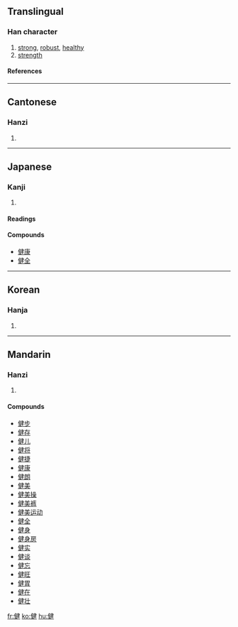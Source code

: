 ==Translingual==
===Han character===
{{Han char|rn=9|rad=人|as=09|sn=11|four=2524<sub>0</sub>|canj=人弓大手 (ONKQ)}}
# [[strong]], [[robust]], [[healthy]]
# [[strength]]
====References====
{{Han ref|kx=0111.110|dkj=00875|dj=0237.100|hdz=10184.090|uh=5065|ud=20581|bh=B0B7|bd=45239}}
----
==Cantonese==
===Hanzi===
{{yue-hanzi|jyut=|y=gin6}}
# {{defn|Cantonese}}
----
==Japanese==
===Kanji===
{{ja-kanji|grade=|rs=人09}}
# {{defn|Japanese}} 
====Readings====
{{ja-readings|on=[[けん]] (ken)|kun=[[すこやか]] (sukoyaka), [[たけし]] (takeshi), [[したたか]] (shitataka)}}

====Compounds====
*[[健康]]
*[[健全]]
----
==Korean==
===Hanja===
{{ko-hanja|hangeul=[[건]], [[견]]|rv=geon, gyeon|mr=kŏn, kyŏn}}
# {{defn|Korean}}
----
==Mandarin==
===Hanzi===
{{cmn-hanzi|pin=[[jiàn]] (jian4)|wg=chien<sup>4</sup>}}
# {{defn|Mandarin}}

====Compounds====
*[[健步]]
*[[健存]]
*[[健儿]]
*[[健将]]
*[[健捷]]
*[[健康]]
*[[健朗]]
*[[健美]]
*[[健美操]]
*[[健美裤]]
*[[健美运动]]
*[[健全]]
*[[健身]]
*[[健身房]]
*[[健实]]
*[[健谈]]
*[[健忘]]
*[[健旺]]
*[[健胃]]
*[[健在]]
*[[健壮]]

[[fr:健]]
[[ko:健]]
[[hu:健]]